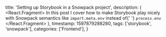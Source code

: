   title: 'Setting up Storybook in a Snowpack project',
  description: (
    <React.Fragment>
      In this post I cover how to make Storybook play nicely with Snowpack
      semantics like <code>import.meta.env</code> instead of{' '}
      <code>process.env</code>
    </React.Fragment>
  ),
  timestamp: 1597879288280,
  tags: ['storybook', 'snowpack'],
  categories: ['Frontend'],
}
